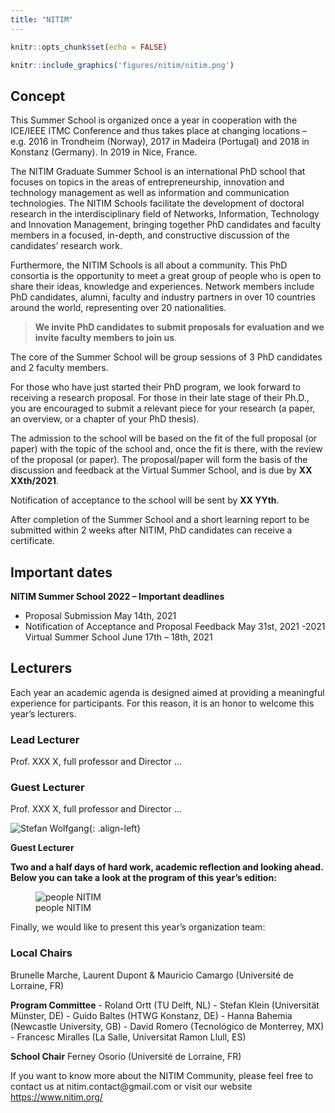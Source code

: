 ```yaml
---
title: "NITIM"
---
```


```r
knitr::opts_chunk$set(echo = FALSE)
```


```r
knitr::include_graphics('figures/nitim/nitim.png')
```

## Concept

This Summer School is organized once a year in cooperation with the ICE/IEEE ITMC Conference and thus takes place at changing locations – e.g. 2016 in Trondheim (Norway), 2017 in Madeira (Portugal) and 2018 in
Konstanz (Germany). In 2019 in Nice, France.



The NITIM Graduate Summer School is an international PhD school that focuses on topics in the areas of entrepreneurship, innovation and technology management as well as information and communication technologies. 
The NITIM Schools facilitate the development of doctoral research in the interdisciplinary field of Networks, Information, Technology and Innovation Management, bringing together PhD candidates and faculty members in a focused, in-depth, and constructive discussion of the candidates’ research work.

Furthermore, the NITIM Schools is all about a community. 
This PhD consortia is the opportunity to meet a great group of people who is open to share their ideas, knowledge and experiences. Network members include PhD candidates, alumni, faculty and industry partners in over 10 countries around the world, representing over 20 nationalities.



>**We invite PhD candidates to submit proposals for evaluation and we invite faculty members to join us**. 

The core of the Summer School will be group sessions of 3 PhD candidates and 2 faculty members.

For those who have just started their PhD program, we look forward to receiving a research proposal. 
For those in their late stage of their Ph.D., you are encouraged to submit a relevant piece for your research (a paper, an overview, or a chapter of your PhD thesis).

The admission to the school will be based on the fit of the full proposal (or paper) with the topic of the school and, once the fit is there, with the review of the proposal (or paper). 
The proposal/paper will form the basis of the discussion and feedback at the Virtual Summer School, and is due by **XX XXth/2021**. 

Notification of acceptance to the school will be sent by **XX YYth**.

After completion of the Summer School and a short learning report to be submitted within 2 weeks after NITIM, PhD candidates can receive a certificate.

## Important dates

::: {.infobox .goal data-latex="{.goal}"}
**NITIM Summer School 2022 – Important deadlines**

- Proposal Submission May 14th, 2021
- Notification of Acceptance and Proposal Feedback May 31st, 2021
-2021 Virtual Summer School June 17th – 18th, 2021

:::


## Lecturers

Each year an academic agenda is designed aimed at providing a meaningful experience for participants. For this reason, it is an honor to welcome this year’s lecturers.


<!-- ![Laure Morel](/assets/uploads/2019/06/LM.jpg){: .align-left} -->

### Lead Lecturer
Prof. XXX X, full professor and Director ...



<!-- ![Laurent Dupont](/assets/uploads/2019/06/LD.jpg){: .align-left} -->

### Guest Lecturer

Prof. XXX X, full professor and Director ...


![Stefan Wolfgang](/assets/uploads/2019/06/SW.jpg){: .align-left}

**Guest Lecturer**




**Two and a half days of hard work, academic reflection and looking ahead. Below you can take a look at the program of this year's edition:**



![people NITIM](/assets/uploads/2019/06/people.jpg)

Finally, we would like to present this year’s organization team:

### Local Chairs

Brunelle Marche, Laurent Dupont & Mauricio Camargo (Université de Lorraine,
FR)

**Program Committee**
-  Roland Ortt (TU Delft, NL)
- Stefan Klein (Universität Münster, DE)
- Guido Baltes (HTWG Konstanz, DE)
- Hanna Bahemia (Newcastle University, GB)
- David Romero (Tecnológico de Monterrey, MX)
- Francesc Miralles (La Salle, Universitat Ramon Llull, ES)

**School Chair**
Ferney Osorio (Université de Lorraine, FR)

If you want to know more about the NITIM Community, please feel free to
contact us at nitim.contact@gmail.com or visit our website [https://www.nitim.org/](https://www.nitim.org/)





